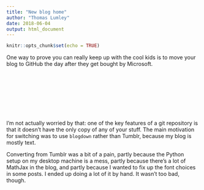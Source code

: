 ```yaml
---
title: "New blog home"
author: "Thomas Lumley"
date: 2018-06-04
output: html_document
---
```


```r
knitr::opts_chunk$set(echo = TRUE)
```

One way to prove you can really keep up with the cool kids is to move your blog to GitHub the day after they get bought by Microsoft.

\

\

\

\

I'm not actually worried by that: one of the key features of a git repository is that it doesn't have the only copy of any of your stuff. The main motivation for switching was to use `blogdown` rather than Tumblr, because my blog is mostly text.

Converting from Tumblr was a bit of a pain, partly because the Python setup on my desktop machine is a mess, partly because there's a lot of MathJax in the blog, and partly because I wanted to fix up the font choices in some posts.  I ended up doing a lot of it by hand. It wasn't too bad, though.
